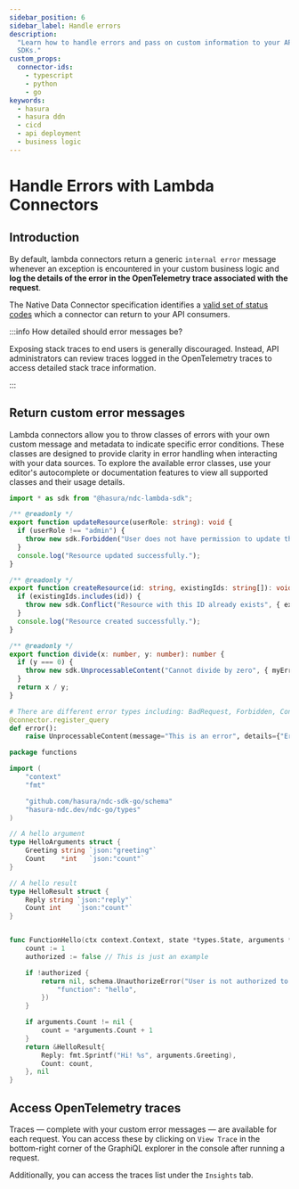 ```yaml
---
sidebar_position: 6
sidebar_label: Handle errors
description:
  "Learn how to handle errors and pass on custom information to your API consumers using lambda connectors and their
  SDKs."
custom_props:
  connector-ids:
    - typescript
    - python
    - go
keywords:
  - hasura
  - hasura ddn
  - cicd
  - api deployment
  - business logic
---
```



# Handle Errors with Lambda Connectors

## Introduction

By default, lambda connectors return a generic `internal error` message whenever an exception is encountered in your
custom business logic and **log the details of the error in the OpenTelemetry trace associated with the request**.

The Native Data Connector specification identifies a
[valid set of status codes](https://hasura.github.io/ndc-spec/specification/error-handling.html) which a connector can
return to your API consumers.

:::info How detailed should error messages be?

Exposing stack traces to end users is generally discouraged. Instead, API administrators can review traces logged in the
OpenTelemetry traces to access detailed stack trace information.

:::

## Return custom error messages

Lambda connectors allow you to throw classes of errors with your own custom message and metadata to indicate specific
error conditions. These classes are designed to provide clarity in error handling when interacting with your data
sources. To explore the available error classes, use your editor's autocomplete or documentation features to view all
supported classes and their usage details.

<Tabs groupId="source-preference" className="api-tabs">

<TabItem value="TypeScript" label="TypeScript">

```typescript title="TypeScript examples:" {1,6,14,22}
import * as sdk from "@hasura/ndc-lambda-sdk";

/** @readonly */
export function updateResource(userRole: string): void {
  if (userRole !== "admin") {
    throw new sdk.Forbidden("User does not have permission to update this resource", { role: userRole });
  }
  console.log("Resource updated successfully.");
}

/** @readonly */
export function createResource(id: string, existingIds: string[]): void {
  if (existingIds.includes(id)) {
    throw new sdk.Conflict("Resource with this ID already exists", { existingId: id });
  }
  console.log("Resource created successfully.");
}

/** @readonly */
export function divide(x: number, y: number): number {
  if (y === 0) {
    throw new sdk.UnprocessableContent("Cannot divide by zero", { myErrorMetadata: "stuff", x, y });
  }
  return x / y;
}
```

</TabItem>

<TabItem value="Python" label="Python">

```python title="Python examples:" {4}
# There are different error types including: BadRequest, Forbidden, Conflict, UnprocessableContent, InternalServerError, NotSupported, and BadGateway
@connector.register_query
def error():
    raise UnprocessableContent(message="This is an error", details={"Error": "This is an error!"})
```

</TabItem>

<TabItem value="Go" label="Go">

```go title="Go examples:" {7,29-31}
package functions

import (
	"context"
	"fmt"

	"github.com/hasura/ndc-sdk-go/schema"
	"hasura-ndc.dev/ndc-go/types"
)

// A hello argument
type HelloArguments struct {
	Greeting string `json:"greeting"`
	Count    *int   `json:"count"`
}

// A hello result
type HelloResult struct {
	Reply string `json:"reply"`
	Count int    `json:"count"`
}


func FunctionHello(ctx context.Context, state *types.State, arguments *HelloArguments) (*HelloResult, error) {
	count := 1
	authorized := false // This is just an example

	if !authorized {
		return nil, schema.UnauthorizeError("User is not authorized to perform this operation", map[string]any{
			"function": "hello",
		})
	}

	if arguments.Count != nil {
		count = *arguments.Count + 1
	}
	return &HelloResult{
		Reply: fmt.Sprintf("Hi! %s", arguments.Greeting),
		Count: count,
	}, nil
}
```

</TabItem>

</Tabs>

## Access OpenTelemetry traces

Traces — complete with your custom error messages — are available for each request. You can access these by clicking on
`View Trace` in the bottom-right corner of the GraphiQL explorer in the console after running a request.

Additionally, you can access the traces list under the `Insights` tab.

